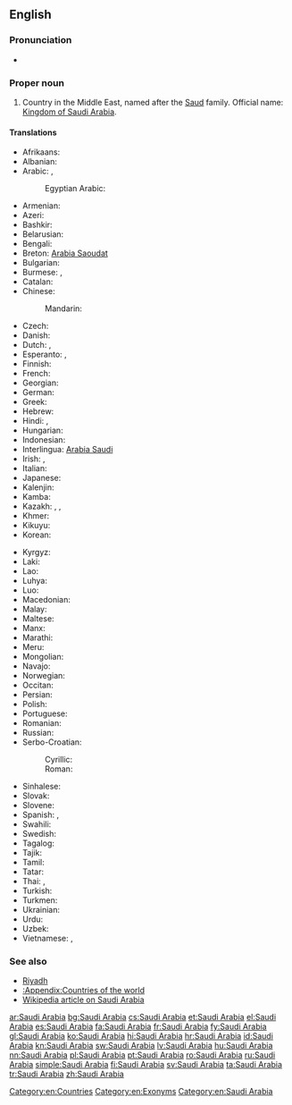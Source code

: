 ==English==
{{wikipedia}}

===Pronunciation===
* {{audio|en-us-Saudi Arabia.ogg|Audio (US)}}

===Proper noun===
{{en-proper noun|head=[[Saudi]] [[Arabia]]}}

# Country in the Middle East, named after the [[Saud]] family. Official name: [[Kingdom of Saudi Arabia]].

====Translations====
{{trans-top|country in the Middle East}}
* Afrikaans: {{t-|af|Saoedi-Arabië}}
* Albanian: {{t-|sq|Arabia Saudite}}
* Arabic: {{t-|ar|السعودية|f|tr=al-suʿudíyya}}, {{t-|ar|المملكة العربية السعودية|f|tr=al-mamlaka al-ʿarabíyya al-suʿudíyya}}
*: Egyptian Arabic: {{tø|arz|السعودية|f|tr=e'suʕudeya|sc=Arab}}
* Armenian: {{t-|hy|Սաուդյան Արաբիա|tr=Saudyan Arabia}}
* Azeri: {{t-|az|Səudiyyə Ərəbistanı}}
* Bashkir: {{tø|ba|Сәғүд Ғәрәбстаны|tr=Säğüd Ğäräbstanı|sc=Cyrl}}
* Belarusian: {{t-|be|Саудаўская Аравія|f|tr=Saúdaŭskaja Arávija}}
* Bengali: {{t-|bn|সৌদি আরব|tr=saudi arôb|sc=Beng}}
* Breton: [[Arabia Saoudat]]
* Bulgarian: {{t+|bg|Саудитка Арабия|f|tr=Saúditka Arábija}}
* Burmese: {{t-|my|ဆော်ဒီအာရေဗ္ယ|tr=sʰɔdi aẏebyá|sc=Mymr}}, {{t-|my|ဆော်ဒီအာရေဗျနိုင်ငံ|tr=sʰɔdi aẏebyá nain-gan|sc=Mymr}}
* Catalan: {{t+|ca|Aràbia Saudita|f}}
* Chinese:
*: Mandarin: {{t-|cmn|沙特阿拉伯|tr=Shātè-Ālābó|sc=Hani}}
* Czech: {{t+|cs|Saúdská Arábie|f}}
* Danish: {{t-|da|Saudi-Arabien}}
* Dutch: {{t+|nl|Saudi-Arabië}}, {{t+|nl|Saoedi-Arabië}}
* Esperanto: {{t-|eo|Saudarabio}}, {{t-|eo|Saud-Arabio}}
* Finnish: {{t+|fi|Saudi-Arabia}}
* French: {{t+|fr|Arabie Saoudite|f}}
* Georgian: {{t-|ka|საუდის არაბეთი|tr=saudis arabeti|sc=Geor}}
* German: {{t+|de|Saudi-Arabien|n}}
* Greek: {{t+|el|Σαουδική Αραβία|f|tr=Saoudikí Aravía}}
* Hebrew: {{t-|he|ערב הסעודית|f|tr=‘Aráv ha-Sa’udít}}
* Hindi: {{t-|hi|सऊदी अरब|tr=saūdī arab}}, {{t+|hi|सउदी अरब|tr=sa'udī arab}}
* Hungarian: {{t+|hu|Szaúd-Arábia}}
* Indonesian: {{t-|id|Arab Saudi}}
* Interlingua: [[Arabia Saudi]]
* Irish: {{t-|ga|Araib Shádach|f|alt=An Araib Shádach}}, {{t-|ga|Ríocht na hAraibe Sádaí|f}}
* Italian: {{t+|it|Arabia Saudita|f}}
* Japanese: {{t-|ja|サウジアラビア|tr=Sauji-Arabia}}
* Kalenjin: {{tø|kln|Saudi Arabia}}
* Kamba: {{tø|kam|Saudi Arabia}}
* Kazakh: {{t|kk|Арабстан|tr=Arabstan|sc=Cyrl}}, {{t|kk|Сауд Арабиясы|tr=Sawd Arabïyası|sc=Cyrl}}, {{t|kk|Сауд Аравиясы|tr=Sawd Aravïyası|sc=Cyrl}}
* Khmer: {{t-|km|អារ៉ាប៊ីសាអូឌីត|tr=aaraabii saaoodiit|sc=Khmr}}
* Kikuyu: {{tø|ki|Saudi Arabia}}
* Korean: {{t+|ko|사우디아라비아|tr=Saudi-Arabia|sc=Hang}}
{{trans-mid}}
* Kyrgyz: {{t-|ky|Сауд Аравиясы|tr=Sawd Aravïyası|sc=Cyrl}}
* Laki: {{tø|lki|Saudi Arabia}}
* Lao: {{t-|lo|ອາຣາບີ​ຊາອູດີ|tr=ālābī sā'ūdī|sc=Laoo}}
* Luhya: {{tø|luy|Saudi Arabia}}
* Luo: {{tø|luo|Saudi Arabia}}
* Macedonian: {{t-|mk|Саудиска Арабија|f|tr=Saúdiska Arábija}}
* Malay: {{t-|ms|Arab Saudi}}
* Maltese: {{t-|mt|Għarabja Sawdita|f|alt=l-Għarabja Sawdita}}
* Manx: {{t-|gv|Araab Saudi|alt=Yn Araab Saudi}}
* Marathi: {{t-|mr|सउदी अरब|m|tr=saudī araba|sc=Deva}}
* Meru: {{tø|mer|Saudi Arabia}}
* Mongolian: {{t-|mn|Саудын Араб|tr=Saudyn Arab|sc=Cyrl}}
* Navajo: {{tø|nv|Ásáí Bikéyah Saʼoodí}}
* Norwegian: {{t+|no|Saudi-Arabia}}
* Occitan: {{t|oc|Arabia Saudita|f}}
* Persian: {{t+|fa|عربستان سعودی|tr='Arebistân-e Sa'udi}}
* Polish: {{t+|pl|Arabia Saudyjska}}
* Portuguese: {{t+|pt|Arábia Saudita|f}}
* Romanian: {{t+|ro|Arabia Saudită|f}}
* Russian: {{t-|ru|Саудовская Аравия|f|tr=Saúdovskaja Arávija}}
* Serbo-Croatian:
*: Cyrillic: {{t-|sh|Саудијска Арабија|f|sc=Cyrl}}
*: Roman: {{t-|sh|Saudijska Arabija|f|sc=Latn}}
* Sinhalese: {{t-|si|සවුදි අරාබියාව|tr=savudi arābiyāva|sc=Sinh}}
* Slovak: {{t-|sk|Saudská Arábia|f}}
* Slovene: {{t-|sl|Savdska Arabija|f}}
* Spanish: {{t+|es|Arabia Saudí|f}}, {{t+|es|Arabia Saudita|f}}
* Swahili: {{t+|sw|saudi arabia}}
* Swedish: {{t+|sv|Saudiarabien}}
* Tagalog: {{t+|tl|Arabyang Saudi}}
* Tajik: {{t-|tg|Арабистони Саудӣ|sc=Cyrl}}
* Tamil: {{t-|ta|சவுதி அரேபியா|sc=Taml}}
* Tatar: {{t-|tt|Согуд Гарәбстаны|tr=Soğud Ğaräbstanı|sc=Cyrl}}
* Thai: {{t+|th|ซาอุดีอาระเบีย|tr=saa-ù-dee-aa-rá-bia}}, {{t-|th|ประเทศซาอุดีอาระเบีย|tr=bprà-tâyt saa-ù-dee-aa-rá-bia}}
* Turkish: {{t+|tr|Suudi Arabistan}}
* Turkmen: {{t-|tk|Saud Arabystany}}
* Ukrainian: {{t+|uk|Саудівська Аравія|f|tr=Saúdivsʹka Arávija}}
* Urdu: {{t-|ur|سعودی عرب|tr=sa'udī arab}}
* Uzbek: {{t-|uz|Saudiya Arabistoni}}
* Vietnamese: {{t-|vi|Ả Rập Saudi}}, {{t-|vi|Ả Rập Xê Út}}
{{trans-bottom}}

===See also===
* [[Riyadh]]
* [[:Appendix:Countries of the world]]
* [[w:Saudi Arabia|Wikipedia article on Saudi Arabia]]

[[Category:en:Countries]]
[[Category:en:Exonyms]]
[[Category:en:Saudi Arabia]]

[[ar:Saudi Arabia]]
[[bg:Saudi Arabia]]
[[cs:Saudi Arabia]]
[[et:Saudi Arabia]]
[[el:Saudi Arabia]]
[[es:Saudi Arabia]]
[[fa:Saudi Arabia]]
[[fr:Saudi Arabia]]
[[fy:Saudi Arabia]]
[[gl:Saudi Arabia]]
[[ko:Saudi Arabia]]
[[hi:Saudi Arabia]]
[[hr:Saudi Arabia]]
[[id:Saudi Arabia]]
[[kn:Saudi Arabia]]
[[sw:Saudi Arabia]]
[[lv:Saudi Arabia]]
[[hu:Saudi Arabia]]
[[nn:Saudi Arabia]]
[[pl:Saudi Arabia]]
[[pt:Saudi Arabia]]
[[ro:Saudi Arabia]]
[[ru:Saudi Arabia]]
[[simple:Saudi Arabia]]
[[fi:Saudi Arabia]]
[[sv:Saudi Arabia]]
[[ta:Saudi Arabia]]
[[tr:Saudi Arabia]]
[[zh:Saudi Arabia]]